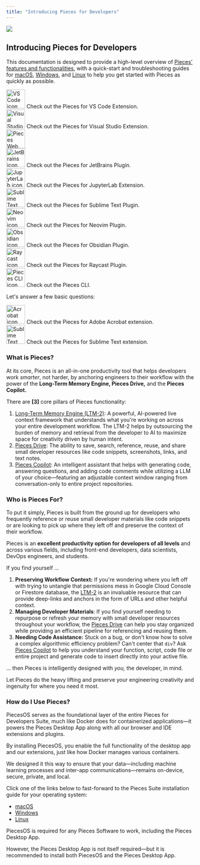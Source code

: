 ```yaml
---
title: "Introducing Pieces for Developers"
---
```


![](https://cdn.hashnode.com/res/hashnode/image/upload/v1734014941536/9c298363-d6b4-4e4a-9965-72db0fa59bc6.png?auto=compress,format&format=webp&q=75)

## Introducing Pieces for Developers

This documentation is designed to provide a high-level overview of [Pieces' features and functionalities](https://docs.pieces.app/products/meet-pieces/fundamentals), with a quick-start and troubleshooting guides for [macOS](https://docs.pieces.app/products/meet-pieces/macos-installation-guide), [Windows](https://docs.pieces.app/products/meet-pieces/windows-installation-guide), and [Linux](https://docs.pieces.app/products/meet-pieces/linux-installation-guide) to help you get started with Pieces as quickly as possible.

<CardGroup>
  <Card title="VS Code">
    <div style={{ display: "flex", alignItems: "center", gap: "0.5rem" }}>
      <img
        src="/public/icons/vs_code.png"
        width="50"
        height="50"
        noZoom
        alt="VS Code icon"
      />
      <span>Check out the Pieces for VS Code Extension.</span>
    </div>
  </Card>

  <Card title="Visual Studio">
    <div style={{ display: "flex", alignItems: "center", gap: "0.5rem" }}>
      <img
        src="/public/icons/visual_studio.png"
        width="50"
        height="50"
        noZoom
        alt="Visual Studio icon"
      />
      <span>Check out the Pieces for Visual Studio Extension.</span>
    </div>
  </Card>
</CardGroup>

<CardGroup>
  <Card title="Pieces Web">
    <div style={{ display: "flex", alignItems: "center", gap: "0.5rem" }}>
      <img
        src="/public/icons/chromium.png"
        width="50"
        height="50"
        noZoom
        alt="Pieces Web icon"
      />
       <ArrowRight size={24} />
    </div>
  </Card>

  <Card title="JetBrains">
    <div style={{ display: "flex", alignItems: "center", gap: "0.5rem" }}>
      <img
        src="/public/icons/jetbrains.png"
        width="50"
        height="50"
        noZoom
        alt="JetBrains icon"
      />
      <span>Check out the Pieces for JetBrains Plugin.</span>
    </div>
  </Card>
</CardGroup>

<CardGroup>
  <Card title="JupyterLab">
    <div style={{ display: "flex", alignItems: "center", gap: "0.5rem" }}>
      <img
        src="/public/icons/jupyter_light.png"
        width="50"
        height="50"
        noZoom
        alt="JupyterLab icon"
      />
      <span>Check out the Pieces for JupyterLab Extension.</span>
    </div>
  </Card>

  <Card title="Sublime Text">
    <div style={{ display: "flex", alignItems: "center", gap: "0.5rem" }}>
      <img
        src="/public/icons/sublime.png"
        width="50"
        height="50"
        noZoom
        alt="Sublime Text icon"
      />
      <span>Check out the Pieces for Sublime Text Plugin.</span>
    </div>
  </Card>
</CardGroup>

<CardGroup>
  <Card title="Neovim">
    <div style={{ display: "flex", alignItems: "center", gap: "0.5rem" }}>
      <img
        src="/public/icons/docusign.png"
        width="50"
        height="50"
        noZoom
        alt="Neovim icon"
      />
      <span>Check out the Pieces for Neovim Plugin.</span>
    </div>
  </Card>

  <Card title="Obsidian">
    <div style={{ display: "flex", alignItems: "center", gap: "0.5rem" }}>
      <img
        src="/public/icons/obsidian.png"
        width="50"
        height="50"
        noZoom
        alt="Obsidian icon"
      />
      <span>Check out the Pieces for Obsidian Plugin.</span>
    </div>
  </Card>
</CardGroup>

<CardGroup>
  <Card title="Raycast">
    <div style={{ display: "flex", alignItems: "center", gap: "0.5rem" }}>
      <img
        src="/public/icons/raycast.png"
        width="50"
        height="50"
        noZoom
        alt="Raycast icon"
      />
      <span>Check out the Pieces for Raycast Plugin.</span>
    </div>
  </Card>

  <Card title="Pieces CLI">
    <div style={{ display: "flex", alignItems: "center", gap: "0.5rem" }}>
      <img
        src="/public/icons/docusign.png"
        width="50"
        height="50"
        noZoom
        alt="Pieces CLI icon"
      />
      <span>Check out the Pieces CLI.</span>
    </div>
  </Card>
</CardGroup>

Let's answer a few basic questions: 

<CardGroup>
  <Card title="Adobe Acrobat">
    <div style={{ display: "flex", alignItems: "center", gap: "0.5rem" }}>
      <img
        src="/public/icons/acrobat.png"
        width="50"
        height="50"
        noZoom
        alt="Acrobat icon"
      />
      <span>Check out the Pieces for Adobe Acrobat extension.</span>
    </div>
  </Card>

  <Card title="Sublime Text">
    <div style={{ display: "flex", alignItems: "center", gap: "0.5rem" }}>
      <img
        src="/public/icons/sublime.png"
        width="50"
        height="50"
        noZoom
        alt="Sublime Text icon"
      />
      <span>Check out the Pieces for Sublime Text extension.</span>
    </div>
  </Card>
</CardGroup>

### What is Pieces?

At its core, Pieces is an all-in-one productivity tool that helps developers work _smarter_, not harder, by anchoring engineers to their workflow with the power of the **Long-Term Memory Engine, Pieces Drive,** and the **Pieces Copilot.**

There are **[3]** core pillars of Pieces functionality:

1. [Long-Term Memory Engine (LTM-2)](https://docs.pieces.app/products/meet-pieces/fundamentals#ltm-2): A powerful, AI-powered live context framework that understands what you're working on across your entire development workflow. The LTM-2 helps by outsourcing the burden of memory and retrieval from the developer to AI to maximize space for creativity driven by human intent.
2. [Pieces Drive](https://docs.pieces.app/products/meet-pieces/fundamentals#pieces-drive): The ability to save, search, reference, reuse, and share small developer resources like code snippets, screenshots, links, and text notes.
3. [Pieces Copilot](https://docs.pieces.app/products/meet-pieces/fundamentals#pieces-copilot): An intelligent assistant that helps with generating code, answering questions, and adding code comments while utilizing a LLM of your choice—featuring an adjustable context window ranging from conversation-only to entire project repositories.

### Who is Pieces For?

To put it simply, Pieces is built from the ground up for developers who frequently reference or reuse small developer materials like code snippets or are looking to pick up where they left off and preserve the context of their workflow.

Pieces is an **excellent productivity option for developers of all levels** and across various fields, including front-end developers, data scientists, DevOps engineers, and students.

If you find yourself …

1. **Preserving Workflow Context:** If you're wondering where you left off with trying to untangle that permissions mess in Google Cloud Console or Firestore database, the [LTM-2](https://docs.pieces.app/products/meet-pieces/fundamentals#ltm-2) is an invaluable resource that can provide deep-links and anchors in the form of URLs and other helpful context.
2. **Managing Developer Materials**: If you find yourself needing to repurpose or refresh your memory with small developer resources throughout your workflow, the [Pieces Drive](https://docs.pieces.app/products/meet-pieces/fundamentals#pieces-drive) can help you stay organized while providing an efficient pipeline for referencing and reusing them.
3. **Needing Code Assistance:** Stuck on a bug, or don't know how to solve a complex algorithmic efficiency problem? Can't center that `div`? Ask [Pieces Copilot](https://docs.pieces.app/products/meet-pieces/fundamentals#pieces-copilot) to help you understand your function, script, code file or entire project and generate code to insert directly into your active file.

… then Pieces is intelligently designed with _you,_ the developer, in mind.

Let Pieces do the heavy lifting and preserve your engineering creativity and ingenuity for where you need it most.

### How do I Use Pieces?

PiecesOS serves as the foundational layer of the entire Pieces for Developers Suite, much like Docker does for containerized applications—it powers the Pieces Desktop App along with all our browser and IDE extensions and plugins.

By installing PiecesOS, you enable the full functionality of the desktop app and our extensions, just like how Docker manages various containers.

We designed it this way to ensure that your data—including machine learning processes and inter-app communications—remains on-device, secure, private, and local.

Click one of the links below to fast-forward to the Pieces Suite installation guide for your operating system:

- [macOS](https://docs.pieces.app/products/meet-pieces/macos-installation-guide)
- [Windows](https://docs.pieces.app/products/meet-pieces/windows-installation-guide)
- [Linux](https://docs.pieces.app/products/meet-pieces/linux-installation-guide)

<Warning>
  PiecesOS is required for any Pieces Software to work, including the Pieces Desktop App.

  However, the Pieces Desktop App is not itself required—but it is recommended to install both PiecesOS and the Pieces Desktop App.
</Warning>